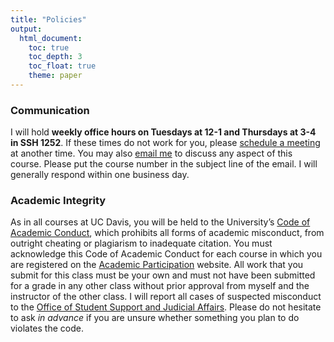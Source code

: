 ```yaml
---
title: "Policies"
output: 
  html_document:
    toc: true    
    toc_depth: 3
    toc_float: true
    theme: paper
---
```

### Communication
I will hold **weekly office hours on Tuesdays at 12-1 and Thursdays at 3-4 in SSH 1252**. If these times do not work for you, please [schedule a meeting](http://ekmerchant.youcanbook.me) at another time. You may also [email me](mailto:ekmerchant@ucdavis.edu) to discuss any aspect of this course. Please put the course number in the subject line of the email. I will generally respond within one business day.

### Academic Integrity
As in all courses at UC Davis, you will be held to the University's [Code of Academic Conduct](http://sja.ucdavis.edu/files/cac.pdf), which prohibits all forms of academic misconduct, from outright cheating or plagiarism to inadequate citation. You must acknowledge this Code of Academic Conduct for each course in which you are registered on the [Academic Participation](http://participate.ucdavis.edu) website. All work that you submit for this class must be your own and must not have been submitted for a grade in any other class without prior approval from myself and the instructor of the other class. I will report all cases of suspected misconduct to the [Office of Student Support and Judicial Affairs](http://ossja.ucdavis.edu). Please do not hesitate to ask *in advance* if you are unsure whether something you plan to do violates the code.


